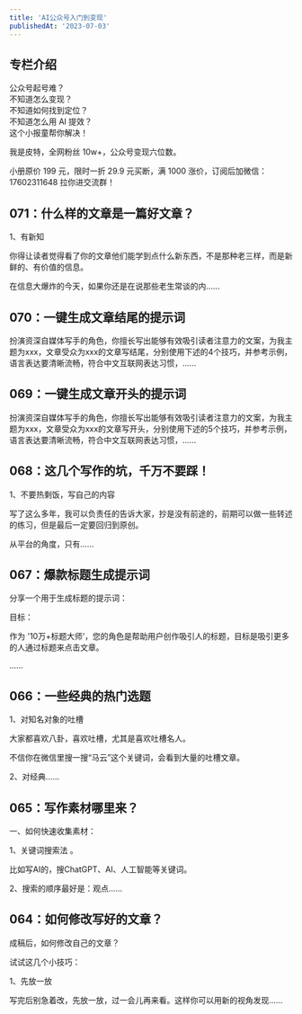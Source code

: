 ```yaml
---
title: 'AI公众号入门到变现'
publishedAt: '2023-07-03'
---
```


## 专栏介绍

公众号起号难？  
不知道怎么变现？  
不知道如何找到定位？  
不知道怎么用 AI 提效？  
这个小报童帮你解决！  
  
我是皮特，全网粉丝 10w+，公众号变现六位数。  
  
小册原价 199 元，限时一折 29.9 元买断，满 1000 涨价，订阅后加微信： 17602311648 拉你进交流群！

## 071：什么样的文章是一篇好文章？
1、有新知

你得让读者觉得看了你的文章他们能学到点什么新东西，不是那种老三样，而是新鲜的、有价值的信息。

在信息大爆炸的今天，如果你还是在说那些老生常谈的内......

## 070：一键生成文章结尾的提示词
扮演资深自媒体写手的角色，你擅长写出能够有效吸引读者注意力的文案，为我主题为xxx，文章受众为xxx的文章写结尾，分别使用下述的4个技巧，并参考示例，语言表达要清晰流畅，符合中文互联网表达习惯，......

## 069：一键生成文章开头的提示词
扮演资深自媒体写手的角色，你擅长写出能够有效吸引读者注意力的文案，为我主题为xxx，文章受众为xxx的文章写开头，分别使用下述的5个技巧，并参考示例，语言表达要清晰流畅，符合中文互联网表达习惯，......

## 068：这几个写作的坑，千万不要踩！
1、不要热剩饭，写自己的内容

写了这么多年，我可以负责任的告诉大家，抄是没有前途的，前期可以做一些转述的练习，但是最后一定要回归到原创。

从平台的角度，只有......

## 067：爆款标题生成提示词
分享一个用于生成标题的提示词：

目标：

作为 '10万+标题大师'，您的角色是帮助用户创作吸引人的标题，目标是吸引更多的人通过标题来点击文章。

......

## 066：一些经典的热门选题
1、对知名对象的吐槽

大家都喜欢八卦，喜欢吐槽，尤其是喜欢吐槽名人。

不信你在微信里搜一搜“马云”这个关键词，会看到大量的吐槽文章。

2、对经典......

## 065：写作素材哪里来？
一、如何快速收集素材：

1、关键词搜索法 。

比如写AI的，搜ChatGPT、AI、人工智能等关键词。

2、搜索的顺序最好是：观点......

## 064：如何修改写好的文章？
成稿后，如何修改自己的文章？

试试这几个小技巧：

1、先放一放

写完后别急着改，先放一放，过一会儿再来看。这样你可以用新的视角发现......

